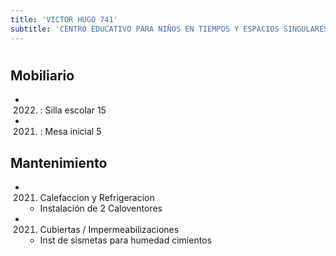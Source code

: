```yaml
---
title: 'VICTOR HUGO 741'
subtitle: 'CENTRO EDUCATIVO PARA NIÑOS EN TIEMPOS Y ESPACIOS SINGULARES N° 03 SEDE'
---
```


#


## Mobiliario

*  (2022) : Silla escolar 15 

*  (2021) : Mesa inicial 5 





## Mantenimiento

*  (2021) Calefaccion y Refrigeracion 
    + Instalación de 2 Caloventores

*  (2021) Cubiertas / Impermeabilizaciones 
    + Inst de sismetas para humedad cimientos



